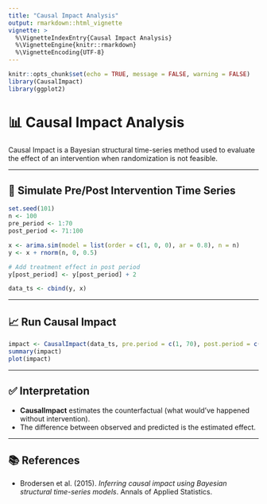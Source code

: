 ```yaml
---
title: "Causal Impact Analysis"
output: rmarkdown::html_vignette
vignette: >
  %\VignetteIndexEntry{Causal Impact Analysis}
  %\VignetteEngine{knitr::rmarkdown}
  %\VignetteEncoding{UTF-8}
---
```


```r
knitr::opts_chunk$set(echo = TRUE, message = FALSE, warning = FALSE)
library(CausalImpact)
library(ggplot2)
```

# 📊 Causal Impact Analysis

Causal Impact is a Bayesian structural time-series method used to evaluate the effect of an intervention when randomization is not feasible.

---

## 🧪 Simulate Pre/Post Intervention Time Series

```r
set.seed(101)
n <- 100
pre_period <- 1:70
post_period <- 71:100

x <- arima.sim(model = list(order = c(1, 0, 0), ar = 0.8), n = n)
y <- x + rnorm(n, 0, 0.5)

# Add treatment effect in post period
y[post_period] <- y[post_period] + 2

data_ts <- cbind(y, x)
```

---

## 📈 Run Causal Impact

```r
impact <- CausalImpact(data_ts, pre.period = c(1, 70), post.period = c(71, 100))
summary(impact)
plot(impact)
```

---

## ✅ Interpretation

- **CausalImpact** estimates the counterfactual (what would’ve happened without intervention).
- The difference between observed and predicted is the estimated effect.

---

## 📚 References

- Brodersen et al. (2015). *Inferring causal impact using Bayesian structural time-series models*. Annals of Applied Statistics.